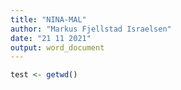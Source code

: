 ```yaml
---
title: "NINA-MAL"
author: "Markus Fjellstad Israelsen"
date: "21 11 2021"
output: word_document
---
```


```r

test <- getwd()

```


